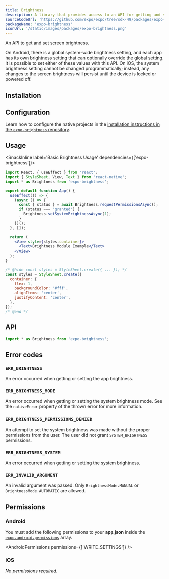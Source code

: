 ```yaml
---
title: Brightness
description: A library that provides access to an API for getting and setting the screen brightness.
sourceCodeUrl: 'https://github.com/expo/expo/tree/sdk-49/packages/expo-brightness'
packageName: 'expo-brightness'
iconUrl: '/static/images/packages/expo-brightness.png'
---
```



An API to get and set screen brightness.

On Android, there is a global system-wide brightness setting, and each app has its own brightness setting that can optionally override the global setting. It is possible to set either of these values with this API. On iOS, the system brightness setting cannot be changed programmatically; instead, any changes to the screen brightness will persist until the device is locked or powered off.

<PlatformsSection android emulator ios simulator />

## Installation

<APIInstallSection />

## Configuration

<ConfigReactNative>

Learn how to configure the native projects in the [installation instructions in the `expo-brightness` repository](https://github.com/expo/expo/tree/main/packages/expo-brightness#installation-in-bare-react-native-projects).

</ConfigReactNative>

## Usage

<SnackInline label='Basic Brightness Usage' dependencies={['expo-brightness']}>

```jsx
import React, { useEffect } from 'react';
import { StyleSheet, View, Text } from 'react-native';
import * as Brightness from 'expo-brightness';

export default function App() {
  useEffect(() => {
    (async () => {
      const { status } = await Brightness.requestPermissionsAsync();
      if (status === 'granted') {
        Brightness.setSystemBrightnessAsync(1);
      }
    })();
  }, []);

  return (
    <View style={styles.container}>
      <Text>Brightness Module Example</Text>
    </View>
  );
}

/* @hide const styles = StyleSheet.create({ ... }); */
const styles = StyleSheet.create({
  container: {
    flex: 1,
    backgroundColor: '#fff',
    alignItems: 'center',
    justifyContent: 'center',
  },
});
/* @end */
```

</SnackInline>

## API

```js
import * as Brightness from 'expo-brightness';
```

<APISection packageName="expo-brightness" apiName="Brightness" />

## Error codes

### `ERR_BRIGHTNESS`

An error occurred when getting or setting the app brightness.

### `ERR_BRIGHTNESS_MODE`

An error occurred when getting or setting the system brightness mode. See the `nativeError` property of the thrown error for more information.

### `ERR_BRIGHTNESS_PERMISSIONS_DENIED`

An attempt to set the system brightness was made without the proper permissions from the user. The user did not grant `SYSTEM_BRIGHTNESS` permissions.

### `ERR_BRIGHTNESS_SYSTEM`

An error occurred when getting or setting the system brightness.

### `ERR_INVALID_ARGUMENT`

An invalid argument was passed. Only `BrightnessMode.MANUAL` or `BrightnessMode.AUTOMATIC` are allowed.

## Permissions

### Android

You must add the following permissions to your **app.json** inside the [`expo.android.permissions`](/versions/latest/config/app/#permissions) array.

<AndroidPermissions permissions={['WRITE_SETTINGS']} />

### iOS

_No permissions required_.
